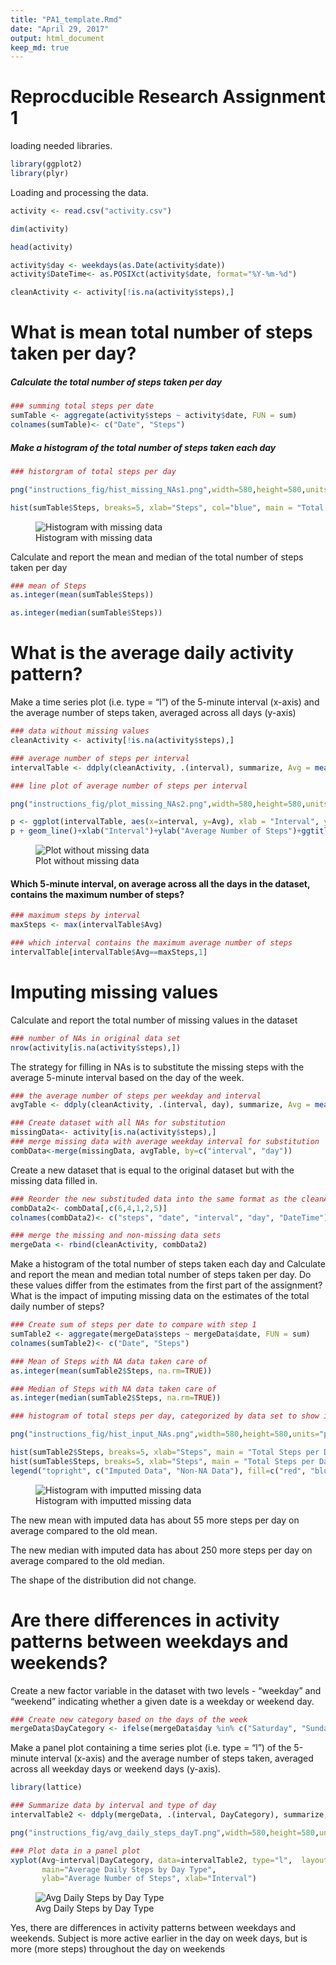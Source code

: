 ---
title: "PA1_template.Rmd"
date: "April 29, 2017"
output: html_document
keep_md: true
---
# Reprocducible Research Assignment 1

loading needed libraries.
```{r echo = TRUE}
library(ggplot2)
library(plyr)
```

Loading and processing the data.
```{r echo = TRUE}
activity <- read.csv("activity.csv")

dim(activity)

head(activity)

activity$day <- weekdays(as.Date(activity$date))
activity$DateTime<- as.POSIXct(activity$date, format="%Y-%m-%d")

cleanActivity <- activity[!is.na(activity$steps),]
```

# What is mean total number of steps taken per day?

##### Calculate the total number of steps taken per day
```{r echo = TRUE}
### summing total steps per date
sumTable <- aggregate(activity$steps ~ activity$date, FUN = sum)
colnames(sumTable)<- c("Date", "Steps")
```

##### Make a histogram of the total number of steps taken each day
```{r echo = TRUE}
### historgram of total steps per day

png("instructions_fig/hist_missing_NAs1.png",width=580,height=580,units="px")

hist(sumTable$Steps, breaks=5, xlab="Steps", col="blue", main = "Total Steps Per Day Without Missing Data")
```

![Histogram with missing data](instructions_fig/hist_missing_NAs1.png)


Calculate and report the mean and median of the total number of steps taken per day
```{r echo = TRUE}
### mean of Steps
as.integer(mean(sumTable$Steps))

as.integer(median(sumTable$Steps))
```

# What is the average daily activity pattern?

Make a time series plot (i.e. type = "l") of the 5-minute interval (x-axis) and the average number of steps taken, averaged across all days (y-axis)

```{r echo = TRUE}
### data without missing values
cleanActivity <- activity[!is.na(activity$steps),]

### average number of steps per interval
intervalTable <- ddply(cleanActivity, .(interval), summarize, Avg = mean(steps))

### line plot of average number of steps per interval

png("instructions_fig/plot_missing_NAs2.png",width=580,height=580,units="px")

p <- ggplot(intervalTable, aes(x=interval, y=Avg), xlab = "Interval", ylab="Average Number of Steps")
p + geom_line()+xlab("Interval")+ylab("Average Number of Steps")+ggtitle("Average Number of Steps per Interval")
```

![Plot without missing data](instructions_fig/plot_missing_NAs2.png)


#### Which 5-minute interval, on average across all the days in the dataset, contains the maximum number of steps?

```{r echo = TRUE}
### maximum steps by interval
maxSteps <- max(intervalTable$Avg)

### which interval contains the maximum average number of steps
intervalTable[intervalTable$Avg==maxSteps,1]
```

# Imputing missing values

Calculate and report the total number of missing values in the dataset 

```{r echo = TRUE}
### number of NAs in original data set
nrow(activity[is.na(activity$steps),])
```

The strategy for filling in NAs is to substitute the missing steps with the average 5-minute interval based on the day of the week.
```{r echo = TRUE}
### the average number of steps per weekday and interval
avgTable <- ddply(cleanActivity, .(interval, day), summarize, Avg = mean(steps))

### Create dataset with all NAs for substitution
missingData<- activity[is.na(activity$steps),]
### merge missing data with average weekday interval for substitution
combData<-merge(missingData, avgTable, by=c("interval", "day"))
```

Create a new dataset that is equal to the original dataset but with the missing data filled in.
```{r echo = TRUE}
### Reorder the new substituded data into the same format as the cleanActivity data set
combData2<- combData[,c(6,4,1,2,5)]
colnames(combData2)<- c("steps", "date", "interval", "day", "DateTime")

### merge the missing and non-missing data sets
mergeData <- rbind(cleanActivity, combData2)
```

Make a histogram of the total number of steps taken each day and Calculate and report the mean and median total number of steps taken per day. Do these values differ from the estimates from the first part of the assignment? What is the impact of imputing missing data on the estimates of the total daily number of steps?
```{r echo = TRUE}
### Create sum of steps per date to compare with step 1
sumTable2 <- aggregate(mergeData$steps ~ mergeData$date, FUN = sum)
colnames(sumTable2)<- c("Date", "Steps")

### Mean of Steps with NA data taken care of
as.integer(mean(sumTable2$Steps, na.rm=TRUE))

### Median of Steps with NA data taken care of
as.integer(median(sumTable2$Steps, na.rm=TRUE))
```


```{r echo = TRUE}
### histogram of total steps per day, categorized by data set to show impact

png("instructions_fig/hist_input_NAs.png",width=580,height=580,units="px")

hist(sumTable2$Steps, breaks=5, xlab="Steps", main = "Total Steps per Day with Missing Data", col="red")
hist(sumTable$Steps, breaks=5, xlab="Steps", main = "Total Steps per Day With Missing Data", col="blue", add=T)
legend("topright", c("Imputed Data", "Non-NA Data"), fill=c("red", "blue") )
```


![Histogram with imputted missing data](instructions_fig/hist_input_NAs.png)



The new mean with imputed data has about 55 more steps per day on average compared to the old mean. 

The new median with imputed data has about 250 more steps per day on average compared to the old median.

The shape of the distribution did not change.


# Are there differences in activity patterns between weekdays and weekends?

Create a new factor variable in the dataset with two levels - "weekday" and "weekend" indicating whether a given date is a weekday or weekend day.
```{r echo = TRUE}
### Create new category based on the days of the week
mergeData$DayCategory <- ifelse(mergeData$day %in% c("Saturday", "Sunday"), "Weekend", "Weekday")
```

Make a panel plot containing a time series plot (i.e. type = "l") of the 5-minute interval (x-axis) and the average number of steps taken, averaged across all weekday days or weekend days (y-axis).
```{r echo = TRUE}
library(lattice) 

### Summarize data by interval and type of day
intervalTable2 <- ddply(mergeData, .(interval, DayCategory), summarize, Avg = mean(steps))

png("instructions_fig/avg_daily_steps_dayT.png",width=580,height=580,units="px")

### Plot data in a panel plot
xyplot(Avg~interval|DayCategory, data=intervalTable2, type="l",  layout = c(1,2),
       main="Average Daily Steps by Day Type", 
       ylab="Average Number of Steps", xlab="Interval")
```

![Avg Daily Steps by Day Type](instructions_fig/avg_daily_steps_dayT.png)

Yes, there are differences in activity patterns between weekdays and weekends. 
Subject is more active earlier in the day on week days, but is more  (more steps) throughout the day on weekends 

